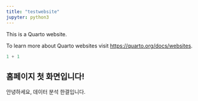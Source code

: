 ```yaml
---
title: "testwebsite"
jupyter: python3
---
```


This is a Quarto website.

To learn more about Quarto websites visit <https://quarto.org/docs/websites>.

```python
1 + 1
```

## 홈페이지 첫 화면입니다!

안녕하세요, 데이터 분석 한결입니다.
